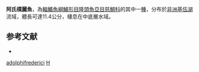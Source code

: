 {{Speciesbox
| name = 阿氏樸麗魚
| status = NE
| status_system = IUCN3.1
| image = 
| image_width = 250px
| genus = Haplochromis
| species = adolphifrederici
| authority = [[Boulenger|Boulenger]], 1914
| synonyms = *''Astatotilapia graueri adolphifrederici''<br /><small>Boulenger, 1914</small>
*''Haplochromis murakoze''<br /><small>Coenen''<br />Snoeks & Thys van den Audenaerde, 1984</small>
*''Tilapia adolphifrederici''<br /><small>Boulenger, 1914</small>
}}

'''阿氏樸麗魚'''，為[[輻鰭魚綱|輻鰭魚綱]][[鱸形目|鱸形目]][[隆頭魚亞目|隆頭魚亞目]][[慈鯛科|慈鯛科]]的其中一[[種|種]]，分布於[[非洲|非洲]][[基伍湖|基伍湖]]流域，體長可達11.4公分，棲息在中底層水域。

==参考文献==
*{{FishBase_species|genus=Haplochromis|species=adolphifrederici|year=2011|month=12}}
{{Taxonbar|from=Q3758768}}

[[Category:樸麗魚屬|adolphifrederici]]
[[Category:1914年描述的魚類|H]]

{{魚類小作品}}